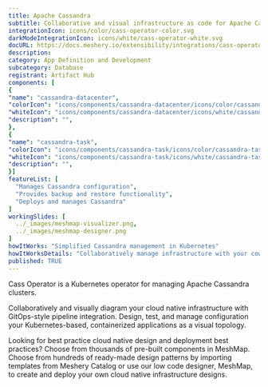 ```yaml
---
title: Apache Cassandra
subtitle: Collaborative and visual infrastructure as code for Apache Cassandra
integrationIcon: icons/color/cass-operator-color.svg
darkModeIntegrationIcon: icons/white/cass-operator-white.svg
docURL: https://docs.meshery.io/extensibility/integrations/cass-operator
description: 
category: App Definition and Development
subcategory: Database
registrant: Artifact Hub
components: [
{
"name": "cassandra-datacenter",
"colorIcon": "icons/components/cassandra-datacenter/icons/color/cassandra-datacenter-color.svg",
"whiteIcon": "icons/components/cassandra-datacenter/icons/white/cassandra-datacenter-white.svg",
"description": "",
},
{
"name": "cassandra-task",
"colorIcon": "icons/components/cassandra-task/icons/color/cassandra-task-color.svg",
"whiteIcon": "icons/components/cassandra-task/icons/white/cassandra-task-white.svg",
"description": "",
}]
featureList: [
  "Manages Cassandra configuration",
  "Provides backup and restore functionality",
  "Deploys and manages Cassandra"
]
workingSlides: [
  ../_images/meshmap-visualizer.png,
  ../_images/meshmap-designer.png
]
howItWorks: "Simplified Cassandra management in Kubernetes"
howItWorksDetails: "Collaboratively manage infrastructure with your coworkers synchronously sharing the same designs."
published: TRUE
---
```

<p>
Cass Operator is a Kubernetes operator for managing Apache Cassandra clusters.
</p>
<p>
    Collaboratively and visually diagram your cloud native infrastructure with GitOps-style pipeline integration. Design, test, and manage configuration your Kubernetes-based, containerized applications as a visual topology.
</p>
<p>
    Looking for best practice cloud native design and deployment best practices? Choose from thousands of pre-built components in MeshMap. Choose from hundreds of ready-made design patterns by importing templates from Meshery Catalog or use our low code designer, MeshMap, to create and deploy your own cloud native infrastructure designs.
</p>
